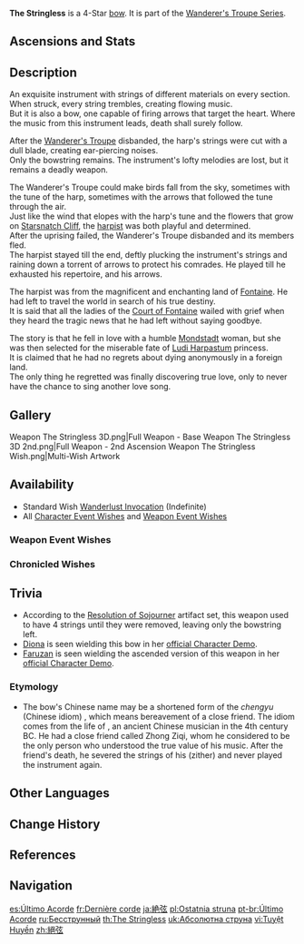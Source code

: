 {{Weapon Infobox
|title          = The String&shy;less
|id             = 15402
|image          = <gallery>
Weapon The Stringless.png|Base
Weapon The Stringless 2nd.png|2nd Ascension
</gallery>
|type           = Bow
|series         = Wanderer's Troupe
|releaseDate    = 2020-09-28
|quality        = 4
|base_atk       = 42
|2nd_stat_type  = Elemental Mastery
|2nd_stat       = 36
|obtain         = Wishes
|passive        = Arrowless Song
|effect         = Increases Elemental Skill and Elemental Burst DMG by (var1)%.
|eff_rank1_var1 = 24
|eff_rank2_var1 = 30
|eff_rank3_var1 = 36
|eff_rank4_var1 = 42
|eff_rank5_var1 = 48
|eff_att1       = DMG Bonus
|eff_att2       = Elemental Skill DMG Bonus
|eff_att3       = Elemental Burst DMG Bonus
}}
{{Description|A bow that once served as an extraordinary instrument. It is no longer capable of getting people up and dancing.}}
'''The Stringless''' is a 4-Star [[bow]]. It is part of the [[Wanderer's Troupe Series]].

==Ascensions and Stats==
{{Weapon Ascensions and Stats
|ascendMat1 = Tile of Decarabian's Tower
|ascendMat2 = Debris of Decarabian's City
|ascendMat3 = Fragment of Decarabian's Epic
|ascendMat4 = Scattered Piece of Decarabian's Dream
|bossMat1   = Heavy Horn
|bossMat2   = Black Bronze Horn
|bossMat3   = Black Crystal Horn
|commonMat1 = Firm Arrowhead
|commonMat2 = Sharp Arrowhead
|commonMat3 = Weathered Arrowhead
}}

==Description==
An exquisite instrument with strings of different materials on every section.<br>
When struck, every string trembles, creating flowing music.<br>
But it is also a bow, one capable of firing arrows that target the heart. Where the music from this instrument leads, death shall surely follow.

After the [[Wanderer's Troupe (Faction)|Wanderer's Troupe]] disbanded, the harp's strings were cut with a dull blade, creating ear-piercing noises.<br>
Only the bowstring remains. The instrument's lofty melodies are lost, but it remains a deadly weapon.

The Wanderer's Troupe could make birds fall from the sky, sometimes with the tune of the harp, sometimes with the arrows that followed the tune through the air.<br>
Just like the wind that elopes with the harp's tune and the flowers that grow on [[Starsnatch Cliff]], the [[Sojourner|harpist]] was both playful and determined.<br>
After the uprising failed, the Wanderer's Troupe disbanded and its members fled.<br>
The harpist stayed till the end, deftly plucking the instrument's strings and raining down a torrent of arrows to protect his comrades. He played till he exhausted his repertoire, and his arrows.

The harpist was from the magnificent and enchanting land of [[Fontaine]]. He had left to travel the world in search of his true destiny.<br>
It is said that all the ladies of the [[Court of Fontaine]] wailed with grief when they heard the tragic news that he had left without saying goodbye.

The story is that he fell in love with a humble [[Mondstadt]] woman, but she was then selected for the miserable fate of [[Ludi Harpastum]] princess.<br>
It is claimed that he had no regrets about dying anonymously in a foreign land.<br>
The only thing he regretted was finally discovering true love, only to never have the chance to sing another love song.

==Gallery==
<gallery>
Weapon The Stringless 3D.png|Full Weapon - Base
Weapon The Stringless 3D 2nd.png|Full Weapon - 2nd Ascension
Weapon The Stringless Wish.png|Multi-Wish Artwork
</gallery>

==Availability==
*Standard Wish [[Wanderlust Invocation]] (Indefinite)
*All [[Character Event Wishes]] and [[Weapon Event Wishes]]

===Weapon Event Wishes===
{{Featured}}

===Chronicled Wishes===
{{Featured|chronicled=1}}

==Trivia==
*According to the [[Resolution of Sojourner]] artifact set, this weapon used to have 4 strings until they were removed, leaving only the bowstring left.
*[[Diona]] is seen wielding this bow in her [https://youtu.be/9cti_Dwd3Hc official Character Demo].
*[[Faruzan]] is seen wielding the ascended version of this weapon in her [https://youtu.be/0grd767X4Jg official Character Demo].
===Etymology===
*The bow's Chinese name {{Lang|Juéxián|zh=绝弦}} may be a shortened form of the ''chengyu'' (Chinese idiom) {{Lang|"Bo Ya severed strings"|zh=伯牙绝弦|zh_rm=Bó Yá jué xián}}, which means bereavement of a close friend. The idiom comes from the life of {{w|Bo Ya}}, an ancient Chinese musician in the 4th century BC. He had a close friend called Zhong Ziqi, whom he considered to be the only person who understood the true value of his music. After the friend's death, he severed the strings of his {{w|Guqin|''qin''}} (zither) and never played the instrument again.

==Other Languages==
{{Other Languages
|1_en      = The Stringless
|1_zhs     = 绝弦
|1_zhs_rm  = Juéxián
|1_zht     = 絕弦
|1_zht_rm  = Juéxián
|1_zh_tl   = The Final String / Severed Strings
|1_zh_note = {{zh|s=绝|t=絕|rm=Jué}} can mean both "final" or "to sever." Since the weapon's harpstrings were cut, leaving only the bowstring, it can be interpreted to mean either "The Final String" (referring to the remaining bowstring) or "Severed Strings" referring to the harpstrings that were cut.
|1_ja      = 絶弦
|1_ja_rm   = Zetsugen<ref>HoYoverse Japanese Customer Support Response: [[:File:CS JA Weapon Pronunciation Reply.png|Japanese Pronunciation of Various Weapons]]</ref>
|1_ja_tl   = The Final String / Severed Strings{{Sino|ja}}
|1_ko      = {{tt|절현|絕弦}}
|1_ko_tl   = The Final String / Severed Strings{{Sino|ko}}
|1_es      = Último Acorde
|1_es_tl   = Last Chord
|1_fr      = Dernière corde
|1_fr_tl   = Last String
|1_ru      = Бесструнный
|1_ru_tl   = The Stringless
|1_th      = The Stringless
|1_vi      = {{tt|Tuyệt Huyền|絕絃}}
|1_vi_tl   = The Final String / Severed Strings{{Sino|vi}}
|1_de      = Der Sehnenlose
|1_de_tl   = The Stringless
|1_id      = The Stringless
|1_pt      = Último Acorde
|1_pt_tl   = Last Chord
|1_tr      = Kirişsiz Yay
|1_tr_tl   = Stringless Bow
|1_it      = Monocorda
|1_it_tl   = Monochord

|2_en      = Arrowless Song
|2_zhs     = 无矢之歌
|2_zhs_rm  = Wúshǐ zhī Gē
|2_zht     = 無矢之歌
|2_zht_rm  = Wúshǐ zhī Gē
|2_zh_tl   = 
|2_ja      = 矢なしの詩
|2_ja_rm   = Ya Nashi no Shi
|2_ja_tl   = Arrowless Verse
|2_ko      = 무형 화살<->의 노래
|2_ko_tl   = Song of an Intangible Arrow
|2_es      = Canción sin flechas
|2_es_tl   = Song Without Arrows
|2_fr      = Chanson sans flèche
|2_fr_tl   = Arrowless Song
|2_ru      = Песнь без стрел
|2_ru_tl   = Arrowless Song
|2_th      = Arrowless Song
|2_vi      = Bài Ca Không Tên
|2_vi_tl   = 
|2_de      = Pfeilloser Gesang
|2_de_tl   = Arrowless Song
|2_id      = Arrowless Song
|2_pt      = Canção Sem Flechas
|2_pt_tl   = 
|2_tr      = Oksuz Şarkı
|2_tr_tl   = Arrowless Song
|2_it      = Canzone senza frecce
|2_it_tl   = 
}}

==Change History==
{{Change History|1.0}}

==References==
{{Reflist}}

==Navigation==
{{Weapons by Series Navbox|series=Wanderer's Troupe}}
{{Weapon Navbox|Bows}}

[[es:Último Acorde]]
[[fr:Dernière corde]]
[[ja:絶弦]]
[[pl:Ostatnia struna]]
[[pt-br:Último Acorde]]
[[ru:Бесструнный]]
[[th:The Stringless]]
[[uk:Абсолютна струна]]
[[vi:Tuyệt Huyền]]
[[zh:絕弦]]